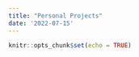 ```yaml
---
title: "Personal Projects"
date: '2022-07-15'
---
```


```r
knitr::opts_chunk$set(echo = TRUE)
```
